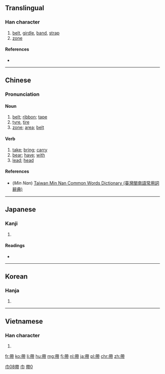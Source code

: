 {{also|带|帯}}
==Translingual==

===Han character===
{{Han char|rn=50|rad=巾|as=08|sn=11|four=4422<sub>7</sub>|canj=大心月中月 (KPBLB)}}

# [[belt]], [[girdle]], [[band]], [[strap]]
# [[zone]]

====References====
* {{Han ref|kx=0333.060|dkj=08950|dj=0639.080|hdz=10742.120|uh=5E36|ud=24118|bh=B161|bd=45409}}

----

==Chinese==
{{zh-hanzi-box|[[带]]|帶}}

===Pronunciation===
{{zh-pron
|m=dài
|c=daai2,daai3
|h=
|mn=tuà/tài
|mn_note=tuà - vernacular, tài - literary
|w=
|mc=y
|oc=y
|ma=|ma2=
|cat=n
}}

====Noun====
{{zh-noun|t}}

# [[belt]]; [[ribbon]]; [[tape]]
# [[tyre]], [[tire]]
# [[zone]]; [[area]]; [[belt]]

====Verb====
{{zh-verb|t}}

# [[take]]; [[bring]]; [[carry]]
# [[bear]]; [[have]]; [[with]]
# [[lead]]; [[head]]

====References====
*(''Min Nan'') [http://twblg.dict.edu.tw/holodict_new/result_detail.jsp?n_no=7201&curpage=1&sample=%E5%B8%B6&radiobutton=1&querytarget=1&limit=20&pagenum=2&rowcount=31 Taiwan Min Nan Common Words Dictionary (臺灣閩南語常用詞辭典)]

[[Category:Beginning Mandarin|巾08帶]]
[[Category:Beginning Mandarin|巾]]

----

==Japanese==
{{ja-forms|[[帯]]|[[带]]|[[帶]]}}
===Kanji===
{{ja-kanji|grade=|rs=巾08}}

# {{defn|lang=ja|sort=巾08}}

====Readings====
* {{ja-readings|on=[[たい]] (tai)|kun=[[おび]] (obi), [[おびる]] (obiru), [[めぐる]] (meguru)}}

----

==Korean==

===Hanja===
{{ko-hanja|hangeul=대|rv=dae|mr=tae}}

# {{defn|lang=ko|sort=巾08}}

----

==Vietnamese==

===Han character===
{{vi-hantu|[[đái]], [[đai]], [[đới]], [[đáy]]|rs=巾08}}

# {{defn|lang=vi|sort=巾08}}

[[Category:CJKV characters simplified differently in Japan and China|帶0]]

[[fr:帶]]
[[ko:帶]]
[[li:帶]]
[[hu:帶]]
[[mg:帶]]
[[fj:帶]]
[[nl:帶]]
[[ja:帶]]
[[pl:帶]]
[[chr:帶]]
[[zh:帶]]